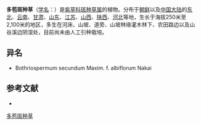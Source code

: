 {{Speciesbox
| name = 多苞斑种草
| status = 
| status_system = 
| image =
| genus = Bothriospermum
| species = secundum
| authority = Maxim.
}}

'''多苞斑种草'''（[[学名|学名]]：{{lang|la|'''''Bothriospermum secundum'''''}}）是[[紫草科|紫草科]][[斑种草属|斑种草属]]的植物。分布于[[朝鲜|朝鲜]]以及[[中国大陆|中国大陆]]的[[中国东北地区|东北]]、[[云南|云南]]、[[甘肃|甘肃]]、[[山东|山东]]、[[江苏|江苏]]、[[山西|山西]]、[[陕西|陕西]]、[[河北|河北]]等地，生长于海拔250米至2,100米的地区，多生在河床、山坡、道旁、山坡林缘灌木林下、农田路边以及山谷溪边阴湿处，目前尚未由人工引种栽培。

== 异名 ==
* Bothriospermum secundum Maxim. f. albiflorum Nakai

== 参考文献 ==
<div class="references-small">
* {{cite web| url =http://www.bioinfo.cn/db05/KmzwSpecies.php?action=view&id=1904| title =多苞斑种草| work =《中国高等植物数据库全库》| publisher =中国科学院微生物研究所| author =昆明植物研究所| accessdate =2009-02-22| deadurl =yes| archiveurl =https://web.archive.org/web/20160305043116/http://www.bioinfo.cn/db05/KmzwSpecies.php?action=view&id=1904| archivedate =2016-03-05}}
</div>
{{Taxonbar|from=Q10933079}}

[[Category:斑种草属|多苞斑种草]]


{{植物小作品}}
